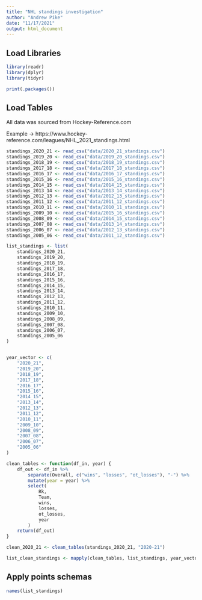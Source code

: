 ```yaml
---
title: "NHL standings investigation"
author: "Andrew Pike"
date: "11/17/2021"
output: html_document
---
```


## Load Libraries
```r

library(readr)
library(dplyr)
library(tidyr)

print(.packages())

```

## Load Tables

All data was sourced from Hockey-Reference.com

Example -> https://www.hockey-reference.com/leagues/NHL_2021_standings.html

```r
standings_2020_21 <- read_csv("data/2020_21_standings.csv")
standings_2019_20 <- read_csv("data/2019_20_standings.csv")
standings_2018_19 <- read_csv("data/2018_19_standings.csv")
standings_2017_18 <- read_csv("data/2017_18_standings.csv")
standings_2016_17 <- read_csv("data/2016_17_standings.csv")
standings_2015_16 <- read_csv("data/2015_16_standings.csv")
standings_2014_15 <- read_csv("data/2014_15_standings.csv")
standings_2013_14 <- read_csv("data/2013_14_standings.csv")
standings_2012_13 <- read_csv("data/2012_13_standings.csv")
standings_2011_12 <- read_csv("data/2011_12_standings.csv")
standings_2010_11 <- read_csv("data/2010_11_standings.csv")
standings_2009_10 <- read_csv("data/2015_16_standings.csv")
standings_2008_09 <- read_csv("data/2014_15_standings.csv")
standings_2007_08 <- read_csv("data/2013_14_standings.csv")
standings_2006_07 <- read_csv("data/2012_13_standings.csv")
standings_2005_06 <- read_csv("data/2011_12_standings.csv")

list_standings <- list(
    standings_2020_21,
    standings_2019_20,
    standings_2018_19,
    standings_2017_18,
    standings_2016_17,
    standings_2015_16,
    standings_2014_15,
    standings_2013_14,
    standings_2012_13,
    standings_2011_12,
    standings_2010_11,
    standings_2009_10,
    standings_2008_09,
    standings_2007_08,
    standings_2006_07,
    standings_2005_06
)


year_vector <- c(
    "2020_21",
    "2019_20",
    "2018_19",
    "2017_18",
    "2016_17",
    "2015_16",
    "2014_15",
    "2013_14",
    "2012_13",
    "2011_12",
    "2010_11",
    "2009_10",
    "2008_09",
    "2007_08",
    "2006_07",
    "2005_06"
)
```



```r
clean_tables <- function(df_in, year) {
    df_out <- df_in %>%
        separate(Overall, c("wins", "losses", "ot_losses"), "-") %>%
        mutate(year = year) %>%
        select(
            Rk,
            Team,
            wins,
            losses,
            ot_losses,
            year
        )
    return(df_out)
}

clean_2020_21 <- clean_tables(standings_2020_21, "2020-21")

list_clean_standings <- mapply(clean_tables, list_standings, year_vector)
```



## Apply points schemas

```r
names(list_standings)
```